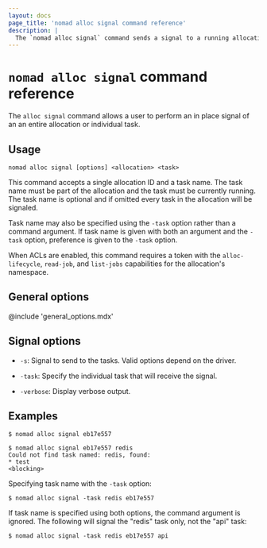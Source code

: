 ```yaml
---
layout: docs
page_title: 'nomad alloc signal command reference'
description: |
  The `nomad alloc signal` command sends a signal to a running allocation or task.
---
```


# `nomad alloc signal` command reference

The `alloc signal` command allows a user to perform an in place signal of an
an entire allocation or individual task.

## Usage

```plaintext
nomad alloc signal [options] <allocation> <task>
```

This command accepts a single allocation ID and a task name. The task name must
be part of the allocation and the task must be currently running. The task name
is optional and if omitted every task in the allocation will be signaled.

Task name may also be specified using the `-task`  option rather than a command
argument. If task name is given with both an argument and the `-task` option,
preference is given to the `-task` option.

When ACLs are enabled, this command requires a token with the
`alloc-lifecycle`, `read-job`, and `list-jobs` capabilities for the
allocation's namespace.

## General options

@include 'general_options.mdx'

## Signal options

- `-s`: Signal to send to the tasks. Valid options depend on the driver.

- `-task`: Specify the individual task that will receive the signal.

- `-verbose`: Display verbose output.

## Examples

```shell-session
$ nomad alloc signal eb17e557

$ nomad alloc signal eb17e557 redis
Could not find task named: redis, found:
* test
<blocking>
```

Specifying task name with the `-task` option:

```shell-session
$ nomad alloc signal -task redis eb17e557
```

If task name is specified using both options, the command argument is ignored.
The following will signal the "redis" task only, not the "api" task:

```shell-session
$ nomad alloc signal -task redis eb17e557 api
```
